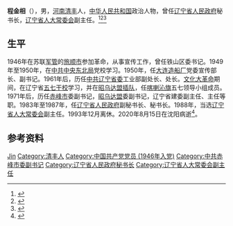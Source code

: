 '''程金相'''（{{bd|1928年||2020年|8月15日|catIdx=Cheng}}），男，[[河南|河南]][[清丰|清丰]]人，[[中华人民共和国|中华人民共和国]]政治人物，曾任[[辽宁省人民政府|辽宁省人民政府]]秘书长，[[辽宁省人大常委会|辽宁省人大常委会]]副主任。<ref>{{Cite book|title=中国共产党名人录|author=于俊道主编|publisher=[[四川人民出版社|四川人民出版社]]|year=1997|isbn=9787220027628|location=成都|pages=1597}}</ref><ref>{{cite book|title=中囯人名大辞典·当代人物卷|author=[[廖盖隆|廖盖隆]]等编|year=1990|publisher=[[上海辞书出版社|上海辞书出版社]]|isbn=7532602079|location=上海|page=350}}</ref><ref>{{Cite book|title=中华人民共和国职官志|author=何虎生, 李耀东, 向常福主编|publisher=中国社会出版社|year=2003|isbn=9787800883934|location=北京|pages=}}</ref>
== 生平 ==
1946年在苏联[[军管|军管]]的[[旅顺市|旅顺市]]参加革命，从事宣传工作，曾任铁山区委书记。1949年至1950年，在[[中共中央东北局|中共中央东北局]]党校学习。1950年，任[[大连造船厂|大连造船厂]]党委宣传部长、副书记。1961年后，历任[[中共辽宁省委|中共辽宁省委]]工业部副处长、处长。[[文化大革命|文化大革命]]期间，在辽宁省[[五七干校|五七干校]]学习，并在[[昭乌达盟|昭乌达盟]][[插队|插队]]，任[[喀喇沁旗|喀喇沁旗]]五七领导小组成员。1971年后，历任[[赤峰市|赤峰市]]委副书记，[[昭乌达盟|昭乌达盟]]委副书记，辽宁省建委副主任、主任等职。1983年至1987年，任[[辽宁省人民政府|辽宁省人民政府]]副秘书长、秘书长。1988年，当选[[辽宁省人大常委会|辽宁省人大常委会]]副主任。1993年12月离休。2020年8月15日在沈阳病逝<ref>{{cite web |title=程金相同志逝世 |url=http://epaper.lnd.com.cn/lnrbepaper/pc/con/202008/20/content_82419.html |publisher=辽宁日报 |date=2020-08-20}}</ref>。

== 参考资料 ==
{{reflist}}

{{中国人物小作品}}

{{Authority control}}
{{DEFAULTSORT:Cheng程}}
[[Category:程姓|Jin]]
[[Category:清丰人|Category:清丰人]]
[[Category:中国共产党党员_(1946年入党)|Category:中国共产党党员 (1946年入党)]]
[[Category:中共赤峰市委副书记|Category:中共赤峰市委副书记]]
[[Category:辽宁省人民政府秘书长|Category:辽宁省人民政府秘书长]]
[[Category:辽宁省人大常委会副主任|Category:辽宁省人大常委会副主任]]